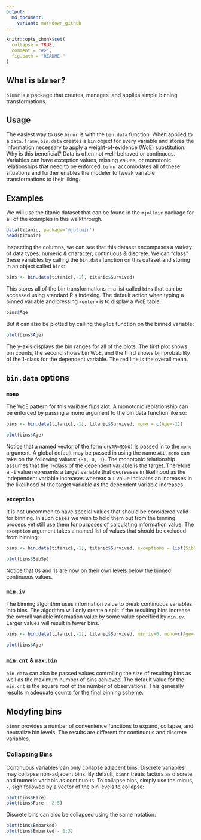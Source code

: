 ```yaml
---
output:
  md_document:
    variant: markdown_github
---
```


<!-- README.md is generated from README.Rmd. Please edit that file -->

```r
knitr::opts_chunk$set(
  collapse = TRUE,
  comment = "#>",
  fig.path = "README-"
)
```

## What is `binner`?
`binnr` is a package that creates, manages, and applies simple binning
transformations.

## Usage
The easiest way to use `binnr` is with the `bin.data` function. When applied to 
a `data.frame`, `bin.data` creates a `bin` object for every variable and stores
the information necessary to apply a weight-of-evidence (WoE) substitution. Why
is this beneficial? Data is often not well-behaved or continuous. Variables can 
have exception values, missing values, or monotonic relationships that need to
be enforced. `binnr` accomodates all of these situations and further enables the
modeler to tweak variable transformations to their liking.

## Examples
We will use the titanic dataset that can be found in the `mjollnir` package for
all of the examples in this walkthrough.

```r
data(titanic, package='mjollnir')
head(titanic)
```

Inspecting the columns, we can see that this dataset encompases a variety
of data types: numeric & character, continuous & discrete. We can "class" these
variables by calling the `bin.data` function on this dataset and storing in
an object called `bins`:

```r
bins <- bin.data(titanic[,-1], titanic$Survived)
```

This stores all of the bin transformations in a list called `bins` that can be
accessed using standard R `$` indexing. The default action when typing a binned
variable and pressing `<enter>` is to display a WoE table:

```r
bins$Age
```

But it can also be plotted by calling the `plot` function on the binned variable:
```r
plot(bins$Age)
```

The y-axis displays the bin ranges for all of the plots. The first plot shows
bin counts, the second shows bin WoE, and the third shows bin probability of the
1-class for the dependent variable. The red line is the overall mean.

## `bin.data` options

### `mono`
The WoE  pattern for this varibale flips alot. A monotonic replationship can be
enforced by passing a mono argument to the bin.data function like so:

```r
bins <- bin.data(titanic[,-1], titanic$Survived, mono = c(Age=-1))
```

```r
plot(bins$Age)
```

Notice that a named vector of the form `c(VAR=MONO)` is passed in to the `mono`
argument. A global default may be passed in using the name `ALL`. `mono` can
take on the following values: `{-1, 0, 1}`. The monotonic relationship assumes
that the 1-class of the dependent variable is the target. Therefore a `-1` value
represents a target variable that decreases in likelihood as the independent
variable increases whereas a `1` value indicates an increases in the likelihood
of the target variable as the dependent variable increases.

### `exception`

It is not uncommon to have special values that should be considered valid for
binning. In such cases we wish to hold them out from the binning process yet
still use them for purposes of calculating information value. The `exception`
argument takes a named list of values that should be excluded from binning:

```r
bins <- bin.data(titanic[,-1], titanic$Survived, exceptions = list(SibSp=c(0,1)))
```
```r
plot(bins$SibSp)
```

Notice that 0s and 1s are now on their own levels below the binned continuous
values. 

### `min.iv`

The binning algorithm uses information value to break continuous variables into 
bins. The algorithm will only create a split if the resulting bins increase the 
overall variable information value by some value specified by `min.iv`. Larger
values will result in fewer bins.

```r
bins <- bin.data(titanic[,-1], titanic$Survived, min.iv=0, mono=c(Age=-1))
```
```r
plot(bins$Age)
```

### `min.cnt` & `max.bin`

`bin.data` can also be passed values controlling the size of resulting bins as
well as the maximum number of bins achieved. The default value for the `min.cnt`
is the square root of the number of observations. This generally results in 
adequate counts for the final binning scheme.

## Modyfing bins

`binnr` provides a number of convenience functions to expand, collapse, and
neutralize bin levels. The results are different for continuous and discrete
variables.

### Collapsing Bins

Continuous variables can only collapse adjacent bins. Discrete variables may
collapse non-adjacent bins. By default, `binnr` treats factors as discrete and
numeric variabls as continuous. To collapse bins, simply use the minus, `-`,
sign followed by a vector of the bin levels to collapse:

```r
plot(bins$Fare)
plot(bins$Fare - 2:5)
```

Discrete bins can also be collapsed using the same notation:

```r
plot(bins$Embarked)
plot(bins$Embarked - 1:3)
```





